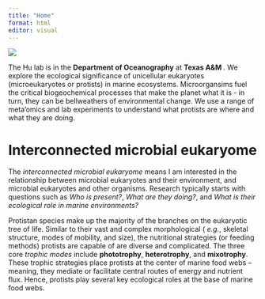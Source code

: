 ```yaml
---
title: "Home"
format: html
editor: visual
---
```


![](images/Screen Shot 2021-09-21 at 12.38.40 PM.png){fig-align="center"}

The Hu lab is in the **Department of Oceanography** at **Texas A&M **. We explore the ecological significance of unicellular eukaryotes (microeukaryotes or protists) in marine  ecosystems. Microorgansims fuel the critical biogeochemical processes that make the planet what it is - in turn, they can be bellweathers of environmental change. We use a range of meta'omics and lab experiments to understand what protists are where and what they are doing. 

# Interconnected microbial eukaryome

The _interconnected microbial eukaryome_ means I am interested in the relationship between microbial eukaryotes and their environment, and microbial eukaryotes and other organisms. Research typically starts with questions such as _Who is present?_, _What are they doing?_, and _What is their ecological role in marine environments?_ 

Protistan species make up the majority of the branches on the eukaryotic tree of life. Similar to their vast and complex morphological ( _e.g._, skeletal structure, modes of mobility, and size), the nutritional strategies (or feeding methods) protists are capable of are diverse and complicated. The three core _trophic modes_ include **phototrophy**, **heterotrophy**, and **mixotrophy**. These trophic strategies place protists at the center of marine food webs -- meaning, they mediate or facilitate central routes of energy and nutrient flux. Hence, protists play several key ecological roles at the base of marine food webs.